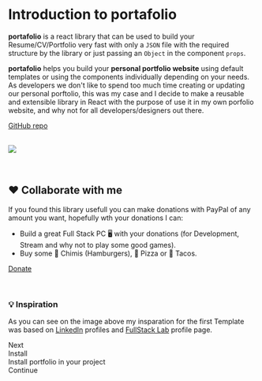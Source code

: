 
<Meta title="Get Started/Introduction" />

<style>{`
  .subheading {
    font-weight: 900;
    font-size: 13px;
    color: #999;
    letter-spacing: 2px;
    line-height: 24px;
    text-transform: uppercase;
    margin-bottom: 12px;
    margin-top: 40px;
  }

  .nextbox{
    background: rgb(255, 255, 255);
    box-shadow: rgb(0 0 0 / 10%) 0px 1px 3px 0px, rgb(0 0 0 / 5%) 0px 5px 10px 0px;
    border-radius: 5px;
    padding: 20px;
    
  }
  .nextbox--story{
    font-weight: 700;
  }
  .nextbox--desc{
    font-size: 0.9rem;
    color: #585858;
    line-height: 1.2rem;
  }
  .nextbox--inner{
    margin-bottom: 20px;
  }
  .nextbox--button a, .btn-link{
    padding: 10px;
    background: #1ea7fd;
    display: inline-block;
    border-radius: 4px;
    color: #fff;
  }
`}</style>

# Introduction to portafolio

**portafolio** is a react library that can be used to build your Resume/CV/Portfolio very fast with only a <code>JSON</code> file with the required structure by the library or just passing an <code>Object</code> in the component <code>props</code>.

**portafolio** helps you build your **personal portfolio website** using default templates or using the components individually depending on your needs.
As developers we don't like to spend too much time creating or updating our personal porftolio, this was my case and I decide to make a reusable and extensible library in React with the purpose of use it in my own porfolio website, and why not for all developers/designers out there.

[GitHub repo][repo]

<br />

<img src={CvExample} />

<br />
<br />
<br />

## ❤️ Collaborate with me

If you found this library usefull you can make donations with PayPal of any amount you want, hopefully wth your donations I can:

- Build a great Full Stack PC 🖥️ with your donations (for Development, Stream and why not to play some good games).
- Buy some 🍔 Chimis (Hamburgers), 🍕 Pizza or 🌮 Tacos.

[Donate][paypal]

<br />

### 💡 Inspiration

As you can see on the image above my insparation for the first Template was based on [LinkedIn][linkedin] profiles and [FullStack Lab][fullstacklabs] profile page.

<div className="subheading">Next</div>

<div className="nextbox">
  <div className="nextbox--inner">
    <div className="nextbox--story">Install</div>
    <div className="nextbox--desc">Install portfolio in your project</div>
  </div>
  <div className="nextbox--button">
    <LinkTo kind={"Get Started/Install"} story="page">
      Continue
    </LinkTo>
  </div>
</div>

[paypal]: https://www.paypal.com/donate?hosted_button_id=6L2N6Z8PA686E
[fullstacklabs]: https://www.fullstacklabs.co/team/stefano-santos
[linkedin]: https://www.fullstacklabs.co/
[repo]: https://github.com/allamgr/portafolio
